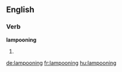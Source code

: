 ==English==

===Verb===
'''lampooning'''

# {{present participle of|lampoon}}

[[de:lampooning]]
[[fr:lampooning]]
[[hu:lampooning]]